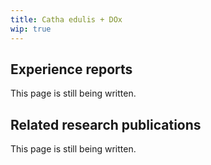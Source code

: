 ---
title: Catha edulis + DOx
wip: true
---

## Experience reports

This page is still being written.

## Related research publications

This page is still being written.

